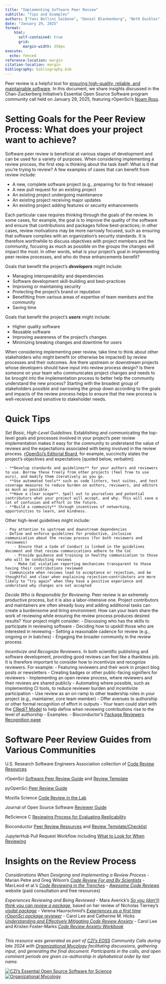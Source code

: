 ```yaml
---
title: "Implementing Software Peer Review"
subtitle: "Tips and Examples"
authors: ["Yani Bellini Saibene", "Daniel Blankenberg", "Beth Duckles", "Jonah Duckles", "Kate Hertweck", "Daniel S. Katz", "Josh Moore", "Noam Ross", "Lior Schachaf", "Reshama Shaikh", "Dan Sholler", "Carol Willing"]
date: "January 29, 2025"
format:
    html: 
      self-contained: true
      grid: 
        margin-width: 350px
execute: 
  echo: fenced
reference-location: margin
citation-location: margin
bibliography: bibliography.bib
---
```


Peer review is a helpful tool for [ensuring high-quality, reliable, and maintainable software](https://ropensci.org/software-review/). In this document, we share insights discussed in the Chan-Zuckerberg Initiative’s Essential Open Source Software program community call held on January 29, 2025, featuring rOpenSci’s [Noam Ross](https://www.noamross.net/). 


# Setting Goals for the Peer Review Process: What does your project want to achieve? 

Software peer review is beneficial at various stages of development and can be used for a variety of purposes. When considering implementing a review process, the first step is thinking about the task itself: What is it that you’re trying to review? A few examples of cases that can benefit from review include:

- A new, complete software project (e.g., preparing for its first release)
- A new pull request for an existing project
- An existing project undergoing maintenance
- An existing project receiving major updates
- An existing project adding features or security enhancements

Each particular case requires thinking through the goals of the review. In some cases, for example, the goal is to improve the quality of the software and ensure that contributions and packages follow best-practices; in other cases, review motivations may be more narrowly focused, such as ensuring that software complies with an organization’s security standards. It is therefore worthwhile to discuss objectives with project members and the community, focusing as much as possible on the groups the changes will impact the most. In other words, what is your project’s goal in implementing peer review processes, and who do these enhancements benefit?

Goals that benefit the project’s ***developers*** might include:

- Managing interoperability and dependencies
- Software development skill-building and best-practices
- Improving or maintaining security
- Protecting the project’s brand or reputation
- Benefitting from various areas of expertise of team members and the community
- Saving time

Goals that benefit the project’s ***users*** might include:

- Higher quality software
- Reusable software
- Improving awareness of the project's changes
- Minimizing breaking changes and downtime for users

When considering implementing peer review, take time to think about other stakeholders who might benefit (or otherwise be impacted) by review processes and their outcomes. Are there upstream or downstream projects whose developers should have input into review process design? Is there someone on your team who communicates project changes and needs to be brought into the implementation process to better help the community understand the new process? Starting with the broadest group of stakeholders possible and narrowing the group down according to the goals and impacts of the review process helps to ensure that the new process is well-received and sensitive to stakeholder needs.


# Quick Tips

_Set Basic, High-Level Guidelines_. Establishing and communicating the top-level goals and processes involved in your project’s peer review implementation makes it easy for the community to understand the value of reviews and the expectations associated with being involved in the review process. [rOpenSci’s Editorial Board](https://numfocus.org/blog/how-ropensci-uses-code-review-to-promote-reproducible-science), for example, succinctly states the project’s objectives and expectations [quoted below, verbatim]:

    - **Develop standards and guidelines** for your authors and reviewers to use. Borrow these freely from other projects (feel free to use ours), and modify them iteratively as you go.
    - **Use automated tools** such as code linters, test suites, and test coverage measures to reduce burden on authors, reviewers, and editors as much as possible.
    - **Have a clear scope**. Spell out to yourselves and potential contributors what your project will accept, and why. This will save a lot of confusion and effort in the future.
    - **Build a community** through incentives of networking, opportunities to learn, and kindness.

Other high-level guidelines might include:

    - Pay attention to upstream and downstream dependencies 
    - Define and enforce guidelines for productive, inclusive communication about the review process (for both reviewers and reviewees) 
        - Ensure that a Code of Conduct is linked in the guidelines document and that review communications adhere to the CoC
        - Provide guidance and training in healthy communication to those who will be conducting reviews
        - Make CoC violation reporting mechanisms transparent to those having their contributions reviewed
    - Communicate when reviews lead to acceptance or rejection, and be thoughtful and clear when explaining rejection–contributors are more likely to “try again” when they have a positive experience and understand why changes are not accepted

_Decide Who is Responsible for Reviewing_. Peer review is an extremely productive process, but it is also a labor-intensive one. Project contributors and maintainers are often already busy and adding additional tasks can create a burdensome and tiring environment. How can your team share the work of reviewing while ensuring the review process produces desired results? Your project might consider:
    - Discussing who has the skills to participate in reviewing software
    - Deciding how to upskill those who are interested in reviewing
    - Setting a reasonable cadence for review (e.g., ongoing or in batches)
    - Engaging the broader community in the review process

_Incentivize and Recognize Reviewers_. In both scientific publishing and software development, providing good reviews can feel like a thankless job. It is therefore important to consider how to incentivize and recognize reviewers. For example:
    - Featuring reviewers and their work in project blog posts or newsletters 
    - Creating badges or other public-facing signifiers for reviewers
    - Implementing an open review process, where reviewers and their reviews are shared publicly
    - Automating where possible, such as implementing CI tools, to reduce reviewer burden and incentivize participation
    - Use review as an on-ramp to other leadership roles in your project (e.g., maintainer, core team member)
    - Offer avenues to authorship or other formal recognition of effort in outputs
        - Your team could start with the [CRediT Model](https://credit.niso.org/) to help define when reviewing contributions rise to the level of authorship
    - Examples:
        - Bioconductor’s [Package Reviewers Recognition page](https://bioconductor.org/about/package-reviewers/) 


# Software Peer Review Guides from Various Communities

U.S. Research Software Engineers Association collection of [Code Review Resources](https://us-rse.org/wg/code-review/) 

rOpenSci [Software Peer Review Guide](https://ropensci.org/software-review/) and [Review Template](https://devguide.ropensci.org/reviewtemplate.html) 

pyOpenSci [Peer Review Guide](https://www.pyopensci.org/software-peer-review/how-to/reviewer-guide.html) 

Mozilla Science [Code Review in the Lab](https://mozillascience.github.io/codeReview/intro.html) 

Journal of Open Source Software [Reviewer Guide](https://joss.readthedocs.io/en/latest/reviewer_guidelines.html) 

ReScience C [Reviewing Process for Evaluating Replicability](https://rescience.github.io/edit/)  

Bioconductor [Peer Review Resources](http://contributions.bioconductor.org/reviewer-resources-overview.html) and [Review Template/Checklist](http://contributions.bioconductor.org/docs/package-review-checklist.md) 

JupyterHub Pull Request Workflow including [What to Look for When Reviewing](https://jupyterhub-team-compass.readthedocs.io/en/latest/practices/pull_requests.html#what-to-look-for-when-reviewing) 


# Insights on the Review Process 

_Considerations When Designing and Implementing a Review Process_
    - Marian Petre and Greg Wilson’s _[Code Review For and By Scientists](https://arxiv.org/pdf/1407.5648v2)_
    - MacLeod et al.’s _[Code Reviewing in the Trenches](https://www.awesomecodereviews.com/617bcf1e4c7b29784d396d71e1c1c010/Code-Reviewing-in-the-Trenches-Understanding-Challenges-Best-Practices-and-Tool-Needs.pdf)_ 
    - _[Awesome Code Reviews](https://www.awesomecodereviews.com/workshops/)_ website (paid consultation and free resources)

_Experiences Reviewing and Being Reviewed_
    - Mara Averick’s _[So you (don’t) think you can review a package](https://ropensci.org/blog/2017/08/22/first-package-review/)_, based on her review of Nicholas Tierney’s _[visdat package](https://ropensci.org/blog/2017/08/22/visdat/)_
    - Verena Haunschmid’s _[Experiences as a first time rOpenSci package reviewer](https://ropensci.org/blog/2017/09/08/first-review-experiences/)_
    - Carol Lee and Catherine M. Hicks _[Understanding and Effectively Mitigating Code Review Anxiety](https://osf.io/preprints/psyarxiv/8k5a4_v1)_
    - Carol Lee and Kristen Foster-Marks _[Code Review Anxiety Workbook](https://developer-success-lab.gitbook.io/code-review-anxiety-workbook-1)_


<!-- FOOTER & LOGOS Please do not modify below --> 
----
_This resource was generated as part of [CZI's EOSS](https://chanzuckerberg.com/eoss/) Community Calls during late 2024 with 
[Organizational Mycology](https://orgmycology.com) facilitating discussions, gathering input, 
and generating the final document. Participants in the calls, and open comment periods are 
given co-authorship in alphabetical order by last name._  
  

[![CZI's Essential Open Source Software for Science](img/CZI-EOSS.png)](https://czi.co/EOSS)
[![Organizational Mycology](img/om_short_logo.png)](https://orgmycology.com)
